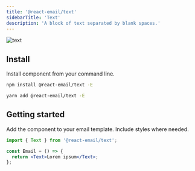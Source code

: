 ```yaml
---
title: '@react-email/text'
sidebarTitle: 'Text'
description: 'A block of text separated by blank spaces.'
---
```



<img className="rounded-md" src="/docs/images/components/text.png" alt="text" />

## Install

Install component from your command line.

<CodeGroup>

```sh npm
npm install @react-email/text -E
```

```sh yarn
yarn add @react-email/text -E
```

</CodeGroup>

## Getting started

Add the component to your email template. Include styles where needed.

```jsx
import { Text } from '@react-email/text';

const Email = () => {
  return <Text>Lorem ipsum</Text>;
};
```

<Support />
